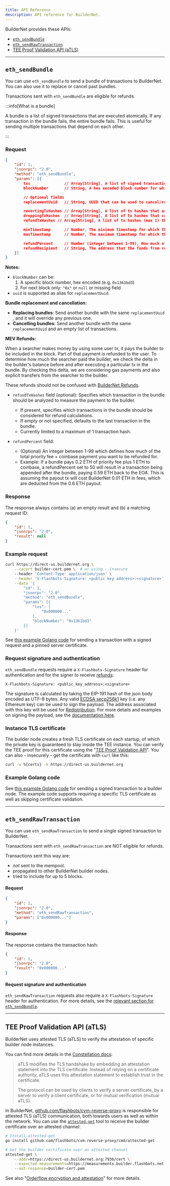 ```yaml
---
title: API Reference
description: API reference for BuilderNet.
---
```


BuilderNet provides these APIs:

- [`eth_sendBundle`](#eth_sendbundle)
- [`eth_sendRawTransaction`](#eth_sendrawtransaction)
- [TEE Proof Validation API (aTLS)](#tee-proof-validation-api-atls)

---


## `eth_sendBundle`

You can use `eth_sendBundle` to send a bundle of transactions to BuilderNet. You can also use it to replace or cancel past bundles.

Transactions sent with `eth_sendBundle` are eligible for refunds.

:::info[What is a bundle]

A bundle is a list of signed transactions that are executed atomically. If any transaction in the bundle fails, the entire bundle fails.
This is useful for sending multiple transactions that depend on each other.

:::

### Request <!-- omit in toc -->

```json
{
    "id": 1,
    "jsonrpc": "2.0",
    "method": "eth_sendBundle",
    "params": [{
        txs               // Array[String], A list of signed transactions to execute in an atomic bundle.
        blockNumber       // String, A hex encoded block number for which this bundle is valid on.

        // Optional fields
        replacementUuid   // String, UUID that can be used to cancel/replace this bundle.

        revertingTxHashes // Array[String], A list of tx hashes that are allowed to revert.
        droppingTxHashes  // Array[String], A list of tx hashes that can be removed from the bundle if it's deemed useful (but not revert).
        refundTxHashes // Array[String], A list of tx hashes (max 1) that should be considered for MEV refunds. If empty, defaults to the last transaction in the bundle.

        minTimestamp      // Number, The minimum timestamp for which this bundle is valid, in seconds since the unix epoch.
        maxTimestamp      // Number, The maximum timestamp for which this bundle is valid, in seconds since the unix epoch.

        refundPercent     // Number (integer between 1-99), How much of the total priority fee + coinbase payment you want to be refunded for.
        refundRecipient   // String, The address that the funds from refundPercent will be sent to. If not specified, they will be sent to the from address of the first transaction.
    }]
}
```

**Notes:**
- `blockNumber` can be:
  1. A specific block number, hex encoded (e.g. `0x1361bd3`)
  2. For next block only: `"0x"` or `null` or missing field
- `uuid` is supported as alias for `replacementUuid`.

**Bundle replacement and cancellation:**

- **Replacing bundles**: Send another bundle with the same `replacementUuid` , and it will override any previous one.
- **Cancelling bundles**: Send another bundle with the same `replacementUuid` and an empty list of transactions.

**MEV Refunds:**

When a searcher makes money by using some user tx, it pays the builder to be included in the block. Part of that payment is refunded to the user.
To determine how much the searcher paid the builder, we check the delta in the builder's balance before and after executing a particular tx in the bundle. By checking this delta, we are considering gas payments and also explicit transfers from the searcher to the builder.
 
 These refunds should not be confused with [BuilderNet Refunds](./refunds.mdx).

- `refundTxHashes` field (optional): Specifies which transaction in the bundle should be analyzed to measure the payment to the builder.
  - If present, specifies which transactions in the bundle should be considered for refund calculations. 
  - If empty or not specified, defaults to the last transaction in the bundle.
  - Currently limited to a maximum of 1 transaction hash.
  
- `refundPercent` field:
  - (Optional) An integer between 1-99 which defines how much of the total priority fee + coinbase payment you want to be refunded for.
  - Example: If a bundle pays 0.2 ETH of priority fee plus 1 ETH to coinbase, a refundPercent set to 50 will result in a transaction being appended after the bundle, paying 0.59 ETH back to the EOA. This is assuming the payout tx will cost BuilderNet 0.01 ETH in fees, which are deducted from the 0.6 ETH payout.

### Response <!-- omit in toc -->

The response always contains (a) an empty result and (b) a matching request ID:

```json
{
    "id": 1,
    "jsonrpc": "2.0",
    "result": null
}
```

### Example request <!-- omit in toc -->

```bash
curl https://direct-us.buildernet.org \
    --cacert builder-cert.pem \  # or using --insecure
    --header 'Content-Type: application/json' \
    --header 'X-Flashbots-Signature: <public key address>:<signature>' \
    --data '{
        "id": 1,
        "jsonrpc": "2.0",
        "method": "eth_sendBundle",
        "params": [{
            "txs": [
                "0x000000..."
            ],
            "blockNumber": "0x1361bd3"
        }]
    }'
```

See [this example Golang code](https://github.com/flashbots/go-utils/blob/main/examples/send-multioperator-orderflow/main.go) for sending a transaction with a signed request and a pinned server certificate.

### Request signature and authentication <!-- omit in toc -->

`eth_sendBundle` requests require a `X-Flashbots-Signature` header for authentication and for the signer to receive [refunds](refunds):

```
X-Flashbots-Signature: <public_key_address>:<signature>
```

The signature is calculated by taking the EIP-191 hash of the json body encoded as UTF-8 bytes.
Any valid [ECDSA secp256k1](https://en.bitcoin.it/wiki/Secp256k1) key (i.e. any Ethereum key) can be used to sign the payload. The address associated with this key will be used for [Redistribution](refunds).
For more details and examples on signing the payload, see the [documentation here](https://docs.flashbots.net/flashbots-auction/advanced/rpc-endpoint#authentication).

### Instance TLS certificate <!-- omit in toc -->

The builder node creates a fresh TLS certificate on each startup, of which the private key is guaranteed to stay inside the TEE instance. You can verify the TEE proof for this certificate using the "[TEE Proof Validation API](#tee-proof-validation-api-atls)". You can also - insecurely - get the certificate with `curl` like this:

```bash
curl -w %{certs} -k https://direct-us.buildernet.org
```

### Example Golang code <!-- omit in toc -->

See [this example Golang code](https://github.com/flashbots/go-utils/blob/main/examples/send-multioperator-orderflow/main.go) for sending a signed transaction to a builder node.
The example code supports requiring a specific TLS certificate as well as skipping certificate validation.

---

## `eth_sendRawTransaction`

You can use `eth_sendRawTransaction` to send a single signed transaction to BuilderNet.

Transactions sent with `eth_sendRawTransaction` are NOT eligible for refunds.

Transactions sent this way are:
- _not_ sent to the mempool.
- propagated to other BuilderNet builder nodes.
- tried to include for up to 5 blocks.

#### Request <!-- omit in toc -->

```json
{
    "id": 1,
    "jsonrpc": "2.0",
    "method": "eth_sendRawTransaction",
    "params": ["0x000000..."]
}
```

#### Response <!-- omit in toc -->

The response contains the transaction hash:

```json
{
    "id": 1,
    "jsonrpc": "2.0",
    "result": "0x000000..."
}
```

#### Request signature and authentication <!-- omit in toc -->

`eth_sendRawTransaction` requests also require a `X-Flashbots-Signature` header for authentication. For more details, see the [relevant section for `eth_sendBundle`](#request-signature-and-authentication-).

---

## TEE Proof Validation API (aTLS)

BuilderNet uses attested TLS (aTLS) to verify the attestation of specific builder node instances.

You can find more details in the [Constellation docs](https://docs.edgeless.systems/constellation/architecture/attestation#attested-tls-atls):

> aTLS modifies the TLS handshake by embedding an attestation statement into the TLS certificate. Instead of relying on a certificate authority, aTLS uses this attestation statement to establish trust in the certificate.
>
> The protocol can be used by clients to verify a server certificate, by a server to verify a client certificate, or for mutual verification (mutual aTLS).

In BuilderNet, [github.com/flashbots/cvm-reverse-proxy](https://github.com/flashbots/cvm-reverse-proxy) is responsible for attested TLS (aTLS) communication, both towards users as well as within the network.
You can use the [`attested-get`](https://github.com/flashbots/cvm-reverse-proxy/blob/main/cmd/attested-get/main.go) tool to receive the builder certificate over an attested channel:

```bash
# Install attested-get
go install github.com/flashbots/cvm-reverse-proxy/cmd/attested-get

# Get the builder certificate over an attested channel
attested-get \
    --addr=https://direct-us.buildernet.org:7936/cert \
    --expected-measurements=https://measurements.builder.flashbots.net \
    --out-response=builder-cert.pem
```

See also "[Orderflow encryption and attestation](encryption-attestations)" for more details.
